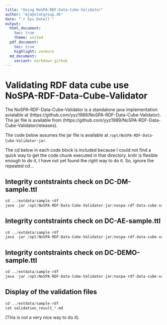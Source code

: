 ```yaml
---
title: "Using NoSPA-RDF-Data-Cube-Validator"
author: "mja@statgroup.dk"
date: "`r Sys.Date()`"
output:
  html_document:
    toc: true
    theme: united
  pdf_document:
    toc: true
    highlight: zenburn
  md_document:
    variant: markdown_github
---
```


# Validating RDF data cube use NoSPA-RDF-Data-Cube-Validator

The NoSPA-RDF-Data-Cube-Validator is a standalone java implementation
avialable at
(https://github.com/yyz1989/NoSPA-RDF-Data-Cube-Validator). The jar
file is available from
(https://github.com/yyz1989/NoSPA-RDF-Data-Cube-Validator/releases).

The code below assumes the jar file is available at `/opt/NoSPA-RDF-Data-Cube-Validator-jar`.

The cd below in each code block is included because I could not find a
quick way to get the code chunk executed in that directory. knitr is
flexible enough to do it, I have not yet found the right way to do it.
So, ignore the repeated cd ..

## Integrity contstraints check on DC-DM-sample.ttl
```r
cd ../extdata/sample-rdf
java -jar /opt/NoSPA-RDF-Data-Cube-Validator-jar/nospa-rdf-data-cube-validator-0.9.9-jar-with-dependencies.jar DC-DM-sample.ttl nospa
```

## Integrity contstraints check on DC-AE-sample.ttl
```r
cd ../extdata/sample-rdf
java -jar /opt/NoSPA-RDF-Data-Cube-Validator-jar/nospa-rdf-data-cube-validator-0.9.9-jar-with-dependencies.jar DC-AE-sample.ttl nospa
```

## Integrity contstraints check on DC-DEMO-sample.ttl
```r
cd ../extdata/sample-rdf
java -jar /opt/NoSPA-RDF-Data-Cube-Validator-jar/nospa-rdf-data-cube-validator-0.9.9-jar-with-dependencies.jar DC-DEMO-sample.ttl nospa
```

## Display of the validation files
```r
cd ../extdata/sample-rdf
cat validation_result_*.md
```
(This is not a very nice way to do it).
